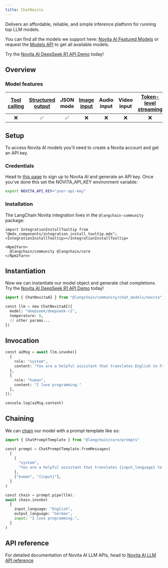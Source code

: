 ```yaml
---
title: ChatNovita
---
```


Delivers an affordable, reliable, and simple inference platform for running top LLM models.

You can find all the models we support here: [Novita AI Featured Models](https://novita.ai/models/llm?utm_source=github_langchain&utm_medium=github_readme&utm_campaign=link) or request the [Models API](https://novita.ai/docs/guides/llm-models?utm_source=github_langchain&utm_medium=github_readme&utm_campaign=link) to get all available models.

Try the [Novita AI DeepSeek R1 API Demo](https://novita.ai/models/llm/deepseek-deepseek-r1?utm_source=github_langchain&utm_medium=github_readme&utm_campaign=link) today!

## Overview

### Model features

| [Tool calling](/oss/langchain/tools) | [Structured output](/oss/langchain/structured-output) | JSON mode | [Image input](/oss/how-to/multimodal_inputs/) | Audio input | Video input | [Token-level streaming](/oss/langchain/streaming/) | Native async | [Token usage](/oss/how-to/chat_token_usage_tracking/) | [Logprobs](/oss/how-to/logprobs/) |
| :---: | :---: | :---: | :---: |  :---: | :---: | :---: | :---: | :---: | :---: |
| ❌ | ✅ | ✅ | ❌ | ❌ | ❌ | ❌ | ❌ | ✅ | ❌ |

## Setup

To access Novita AI models you'll need to create a Novita account and get an API key.

### Credentials

Head to [this page](https://novita.ai/settings#key-management?utm_source=github_langchain&utm_medium=github_readme&utm_campaign=link) to sign up to Novita AI and generate an API key. Once you've done this set the NOVITA_API_KEY environment variable:

```bash
export NOVITA_API_KEY="your-api-key"
```

### Installation

The LangChain Novita integration lives in the `@langchain-community` package:

```{=mdx}
import IntegrationInstallTooltip from "@mdx_components/integration_install_tooltip.mdx";
<IntegrationInstallTooltip></IntegrationInstallTooltip>

<Npm2Yarn>
  @langchain/community @langchain/core
</Npm2Yarn>
```

## Instantiation

Now we can instantiate our model object and generate chat completions. Try the [Novita AI DeepSeek R1 API Demo](https://novita.ai/models/llm/deepseek-deepseek-r1?utm_source=github_langchain&utm_medium=github_readme&utm_campaign=link) today!

```python
import { ChatNovitaAI } from "@langchain/community/chat_models/novita";

const llm = new ChatNovitaAI({
  model: "deepseek/deepseek-r1",
  temperature: 0,
  // other params...
})
```

## Invocation

```python
const aiMsg = await llm.invoke([
  {
    role: "system",
    content: "You are a helpful assistant that translates English to French. Translate the user sentence.",
  },
  {
    role: "human",
    content: "I love programming."
  },
]);
```

```python
console.log(aiMsg.content)
```

## Chaining

We can [chain](/oss/how-to/sequence) our model with a prompt template like so:

```python
import { ChatPromptTemplate } from "@langchain/core/prompts"

const prompt = ChatPromptTemplate.fromMessages(
  [
    [
      "system",
      "You are a helpful assistant that translates {input_language} to {output_language}.",
    ],
    ["human", "{input}"],
  ]
)

const chain = prompt.pipe(llm);
await chain.invoke(
  {
    input_language: "English",
    output_language: "German",
    input: "I love programming.",
  }
)
```

## API reference

For detailed documentation of Novita AI LLM APIs, head to [Novita AI LLM API reference](https://novita.ai/docs/guides/llm-api?utm_source=github_langchain&utm_medium=github_readme&utm_campaign=link)
